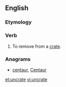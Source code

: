==English==

===Etymology===
{{prefix|un|crate}}

===Verb===
{{en-verb|uncrates|uncrating|uncrated|uncrated}}

# To remove from a [[crate]].

===Anagrams===
* [[centaur#English|centaur]], [[Centaur#English|Centaur]]

[[et:uncrate]]
[[vi:uncrate]]